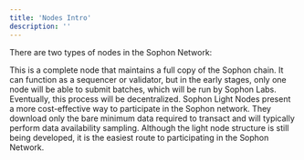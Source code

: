 ```yaml
---
title: 'Nodes Intro'
description: ''
---
```


There are two types of nodes in the Sophon Network:

<Steps>
  <Step title="Full Nodes">
  This is a complete node that maintains a full copy of the Sophon chain. It can function as a sequencer or validator, but in the early stages, only one node will be able to submit batches, which will be run by Sophon Labs. Eventually, this process will be decentralized.
  </Step>
  <Step title="Light Nodes">
  Sophon Light Nodes present a more cost-effective way to participate in the Sophon network. They download only the bare minimum data required to transact and will typically perform data availability sampling. Although the light node structure is still being developed, it is the easiest route to participating in the Sophon Network.
  </Step>
</Steps>
